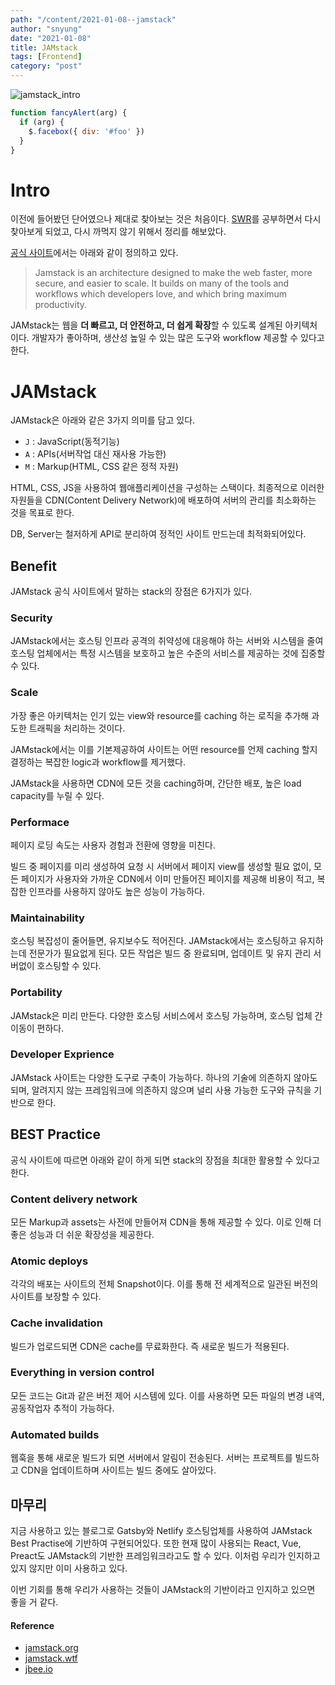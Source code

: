 ---
path: "/content/2021-01-08--jamstack"
author: "snyung"
date: "2021-01-08"
title: JAMstack
tags: [Frontend]
category: "post"
---

![jamstack_intro](/images/posts/JAMstack_intro.png)

```js {1,3-4} showLineNumbers
function fancyAlert(arg) {
  if (arg) {
    $.facebox({ div: '#foo' })
  }
}
```

# Intro

이전에 들어봤던 단어였으나 제대로 찾아보는 것은 처음이다. [SWR](https://swr.vercel.app/)를 공부하면서 다시 찾아보게 되었고, 다시 까먹지 않기 위해서 정리를 해보았다.

[공식 사이트](https://jamstack.org)에서는 아래와 같이 정의하고 있다.

> Jamstack is an architecture designed to make the web faster, more secure, and easier to scale. It builds on many of the tools and workflows which developers love, and which bring maximum productivity.

JAMstack는 웹을 **더 빠르고, 더 안전하고, 더 쉽게 확장**할 수 있도록 설계된 아키텍처이다. 개발자가 좋아하며, 생산성 높일 수 있는 많은 도구와 workflow 제공할 수 있다고 한다.

# JAMstack

JAMstack은 아래와 같은 3가지 의미를 담고 있다.

- `J` : JavaScript(동적기능)
- `A` : APIs(서버작업 대신 재사용 가능한)
- `M` : Markup(HTML, CSS 같은 정적 자원)

HTML, CSS, JS을 사용하여 웹애플리케이션을 구성하는 스택이다. 최종적으로 이러한 자원들을 CDN(Content Delivery Network)에 배포하여 서버의 관리를 최소화하는 것을 목표로 한다.

DB, Server는 철저하게 API로 분리하여 정적인 사이트 만드는데 최적화되어있다.

## Benefit

JAMstack 공식 사이트에서 말하는 stack의 장점은 6가지가 있다.

### Security

JAMstack에서는 호스팅 인프라 공격의 취약성에 대응해야 하는 서버와 시스템을 줄여 호스팅 업체에서는 특정 시스템을 보호하고 높은 수준의 서비스를 제공하는 것에 집중할 수 있다.

### Scale

가장 좋은 아키텍처는 인기 있는 view와 resource를 caching 하는 로직을 추가해 과도한 트래픽을 처리하는 것이다.

JAMstack에서는 이를 기본제공하여 사이트는 어떤 resource를 언제 caching 할지 결정하는 복잡한 logic과 workflow를 제거했다.

JAMstack을 사용하면 CDN에 모든 것을 caching하며, 간단한 배포, 높은 load capacity를 누릴 수 있다.

### Performace

페이지 로딩 속도는 사용자 경험과 전환에 영향을 미친다.

빌드 중 페이지를 미리 생성하여 요청 시 서버에서 페이지 view를 생성할 필요 없이, 모든 페이지가 사용자와 가까운 CDN에서 이미 만들어진 페이지를 제공해 비용이 적고, 복잡한 인프라를 사용하지 않아도 높은 성능이 가능하다.

### Maintainability

호스팅 복잡성이 줄어들면, 유지보수도 적어진다. JAMstack에서는 호스팅하고 유지하는데 전문가가 필요없게 된다. 모든 작업은 빌드 중 완료되며, 업데이트 및 유지 관리 서버없이 호스팅할 수 있다.

### Portability

JAMstack은 미리 만든다. 다양한 호스팅 서비스에서 호스팅 가능하며, 호스팅 업체 간 이동이 편하다.

### Developer Exprience

JAMstack 사이트는 다양한 도구로 구축이 가능하다. 하나의 기술에 의존하지 않아도 되며, 알려지지 않는 프레임워크에 의존하지 않으며 널리 사용 가능한 도구와 규칙을 기반으로 한다.

## BEST Practice

공식 사이트에 따르면 아래와 같이 하게 되면 stack의 장점을 최대한 활용할 수 있다고 한다.

### Content delivery network

모든 Markup과 assets는 사전에 만들어져 CDN을 통해 제공할 수 있다. 이로 인해 더 좋은 성능과 더 쉬운 확장성을 제공한다.

### Atomic deploys

각각의 배포는 사이트의 전체 Snapshot이다. 이를 통해 전 세계적으로 일관된 버전의 사이트를 보장할 수 있다.

### Cache invalidation

빌드가 업로드되면 CDN은 cache를 무료화한다. 즉 새로운 빌드가 적용된다.

### Everything in version control

모든 코드는 Git과 같은 버전 제어 시스템에 있다. 이를 사용하면 모든 파일의 변경 내역, 공동작업자 추적이 가능하다.

### Automated builds

웹훅을 통해 새로운 빌드가 되면 서버에서 알림이 전송된다. 서버는 프로젝트를 빌드하고 CDN을 업데이트하며 사이트는 빌드 중에도 살아있다.

## 마무리

지금 사용하고 있는 블로그로 Gatsby와 Netlify 호스팅업체를 사용하여 JAMstack Best Practise에 기반하여 구현되어있다. 또한 현재 많이 사용되는 React, Vue, Preact도 JAMstack의 기반한 프레임워크라고도 할 수 있다. 이처럼 우리가 인지하고 있지 않지만 이미 사용하고 있다. 

이번 기회를 통해 우리가 사용하는 것들이 JAMstack의 기반이라고 인지하고 있으면 좋을 거 같다.

#### Reference

- [jamstack.org](https://jamstack.org/)
- [jamstack.wtf](https://jamstack.wtf/#what-is-jamstack)
- [jbee.io](https://jbee.io/web/jam-stack/)


